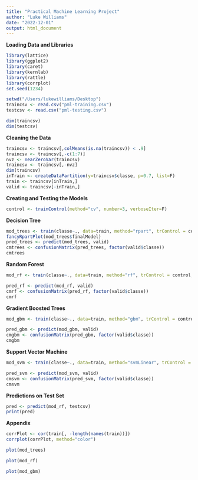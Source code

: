 ```yaml
---
title: "Practical Machine Learning Project"
author: "Luke Williams"
date: "2022-12-01"
output: html_document
---
```


**Loading Data and Libraries**

```r
library(lattice)
library(ggplot2)
library(caret)
library(kernlab)
library(rattle)
library(corrplot)
set.seed(1234)
```

```r
setwd("/Users/lukewilliams/Desktop")
traincsv <- read.csv("pml-training.csv")
testcsv <- read.csv("pml-testing.csv")

dim(traincsv)
dim(testcsv)

```


**Cleaning the Data**
```r
traincsv <- traincsv[,colMeans(is.na(traincsv)) < .9]
traincsv <- traincsv[,-c(1:7)]
nvz <- nearZeroVar(traincsv)
traincsv <- traincsv[,-nvz]
dim(traincsv)
inTrain <- createDataPartition(y=traincsv$classe, p=0.7, list=F)
train <- traincsv[inTrain,]
valid <- traincsv[-inTrain,]
```

**Creating and Testing the Models**
```r
control <- trainControl(method="cv", number=3, verboseIter=F)

```

**Decision Tree**
```r
mod_trees <- train(classe~., data=train, method="rpart", trControl = control, tuneLength = 5)
fancyRpartPlot(mod_trees$finalModel)
pred_trees <- predict(mod_trees, valid)
cmtrees <- confusionMatrix(pred_trees, factor(valid$classe))
cmtrees

```

**Random Forest**
```r
mod_rf <- train(classe~., data=train, method="rf", trControl = control, tuneLength = 5)

pred_rf <- predict(mod_rf, valid)
cmrf <- confusionMatrix(pred_rf, factor(valid$classe))
cmrf
```

**Gradient Boosted Trees**
```r
mod_gbm <- train(classe~., data=train, method="gbm", trControl = control, tuneLength = 5, verbose = F)

pred_gbm <- predict(mod_gbm, valid)
cmgbm <- confusionMatrix(pred_gbm, factor(valid$classe))
cmgbm
```

**Support Vector Machine**
```r
mod_svm <- train(classe~., data=train, method="svmLinear", trControl = control, tuneLength = 5, verbose = F)

pred_svm <- predict(mod_svm, valid)
cmsvm <- confusionMatrix(pred_svm, factor(valid$classe))
cmsvm
```

**Predictions on Test Set**
```r
pred <- predict(mod_rf, testcsv)
print(pred)
```

**Appendix**
```r
corrPlot <- cor(train[, -length(names(train))])
corrplot(corrPlot, method="color")

plot(mod_trees)

plot(mod_rf)

plot(mod_gbm)


```


